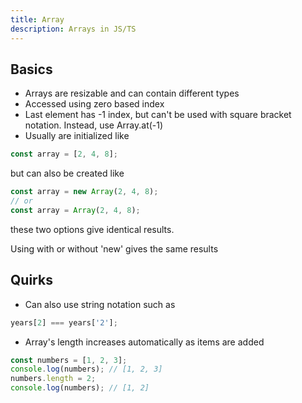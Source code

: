 ```yaml
---
title: Array
description: Arrays in JS/TS
---
```


## Basics

- Arrays are resizable and can contain different types
- Accessed using zero based index
- Last element has -1 index, but can't be used with square bracket notation. Instead, use Array.at(-1)
- Usually are initialized like

```js title="Using brackets to initialize an array"
const array = [2, 4, 8];
```

but can also be created like

```js title="Using the array constructor"
const array = new Array(2, 4, 8);
// or
const array = Array(2, 4, 8);
```

these two options give identical results.

<Callout title='Interesting fact'>
  Using with or without 'new' gives the same results
</Callout>

## Quirks

- Can also use string notation such as

```js title="Using strings as indices"
years[2] === years['2'];
```

- Array's length increases automatically as items are added

```js title="Removing elements by setting length"
const numbers = [1, 2, 3];
console.log(numbers); // [1, 2, 3]
numbers.length = 2;
console.log(numbers); // [1, 2]
```
